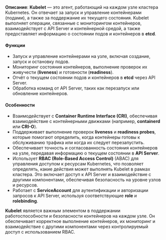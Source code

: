 **Описание**: **Kubelet** — это агент, работающий на каждом узле кластера Kubernetes. Он отвечает за запуск и управление контейнерами (подами), а также за поддержание их текущего состояния. Kubelet выполняет операции, связанные с мониторингом контейнеров, взаимодействует с API Server и контейнерной средой, а также предоставляет информацию о состоянии подов и контейнеров в **etcd**.

#### Функции
- Запуск и управление контейнерами на узле, включая создание, запуск и остановку подов.
- Мониторинг состояния контейнеров, выполнение проверок их живучести (**liveness**) и готовности (**readiness**).
- Отчёт о текущем состоянии подов и контейнеров в **etcd** через API Server.
- Обработка команд от API Server, таких как перезапуск или обновление контейнеров.

#### Особенности
- Взаимодействует с **Container Runtime Interface (CRI)**, обеспечивая взаимодействие с контейнерными движками (например, **containerd** или **CRI-O**).
- Поддерживает выполнение проверок **liveness** и **readiness probes**, которые помогают определить, когда контейнеры готовы к обслуживанию трафика или когда их следует перезапустить.
- Обеспечивает точность и согласованность состояния контейнеров на узле, передавая информацию о текущем состоянии в **API Server**.
- Использует **RBAC (Role-Based Access Control)** (ABAC) для управления доступом к ресурсам Kubernetes, что позволяет определять, какие действия может выполнять Kubelet в рамках кластера. Это включает доступ к API Server и взаимодействие с другими компонентами, обеспечивая безопасность на уровне узлов и ресурсов.
- Работает с **ServiceAccount** для аутентификации и авторизации запросов к API Server, используя соответствующие **role** и **rolebinding**.

**Kubelet** является важным элементом в поддержании работоспособности и безопасности контейнеров на каждом узле. Он обеспечивает корректное выполнение контейнеров, их мониторинг и взаимодействие с другими компонентами через контролируемый доступ с использованием RBAC.
